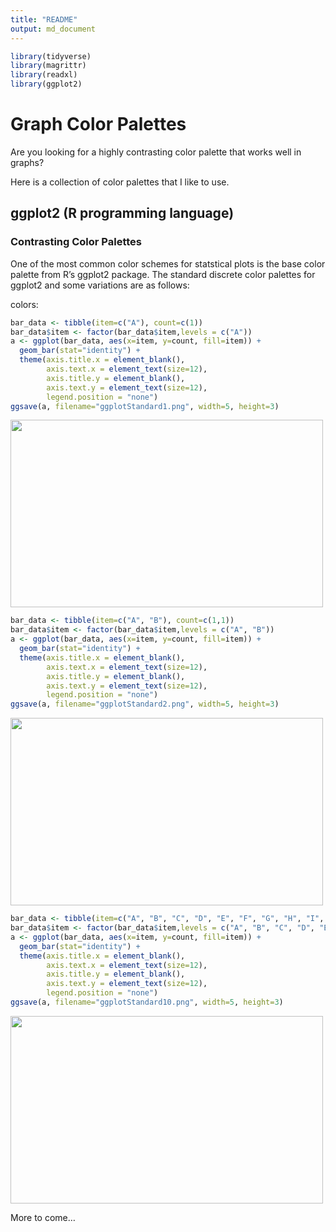 ```yaml
---
title: "README"
output: md_document
---
```


```r
library(tidyverse)
library(magrittr)
library(readxl)
library(ggplot2)
```

# Graph Color Palettes

Are you looking for a highly contrasting color palette that works well in graphs?

Here is a collection of color palettes that I like to use.

## ggplot2 (R programming language)

### Contrasting Color Palettes

One of the most common color schemes for statstical plots is the base color palette from R's ggplot2 package. The standard discrete color palettes for ggplot2 and some variations are as follows:

 colors:
```r
bar_data <- tibble(item=c("A"), count=c(1))
bar_data$item <- factor(bar_data$item,levels = c("A"))
a <- ggplot(bar_data, aes(x=item, y=count, fill=item)) +
  geom_bar(stat="identity") +
  theme(axis.title.x = element_blank(),
        axis.text.x = element_text(size=12),
        axis.title.y = element_blank(),
        axis.text.y = element_text(size=12),
        legend.position = "none")
ggsave(a, filename="ggplotStandard1.png", width=5, height=3)
```

<img src="ggplotStandard1.png" width=500 height=300/>

```r
bar_data <- tibble(item=c("A", "B"), count=c(1,1))
bar_data$item <- factor(bar_data$item,levels = c("A", "B"))
a <- ggplot(bar_data, aes(x=item, y=count, fill=item)) +
  geom_bar(stat="identity") +
  theme(axis.title.x = element_blank(),
        axis.text.x = element_text(size=12),
        axis.title.y = element_blank(),
        axis.text.y = element_text(size=12),
        legend.position = "none")
ggsave(a, filename="ggplotStandard2.png", width=5, height=3)
```

<img src="ggplotStandard2.png" width=500 height=300/>

```r
bar_data <- tibble(item=c("A", "B", "C", "D", "E", "F", "G", "H", "I", "J", "K", "L", "M", "N", "O", "P"), count=c(4,5,3,4,5,3,2,5,3,4,5,3,4,5,4,3))
bar_data$item <- factor(bar_data$item,levels = c("A", "B", "C", "D", "E", "F", "G", "H", "I", "J", "K", "L", "M", "N", "O", "P"))
a <- ggplot(bar_data, aes(x=item, y=count, fill=item)) +
  geom_bar(stat="identity") +
  theme(axis.title.x = element_blank(),
        axis.text.x = element_text(size=12),
        axis.title.y = element_blank(),
        axis.text.y = element_text(size=12),
        legend.position = "none")
ggsave(a, filename="ggplotStandard10.png", width=5, height=3)
```

<img src="ggplotStandard10.png" width=500 height=300/>

More to come...